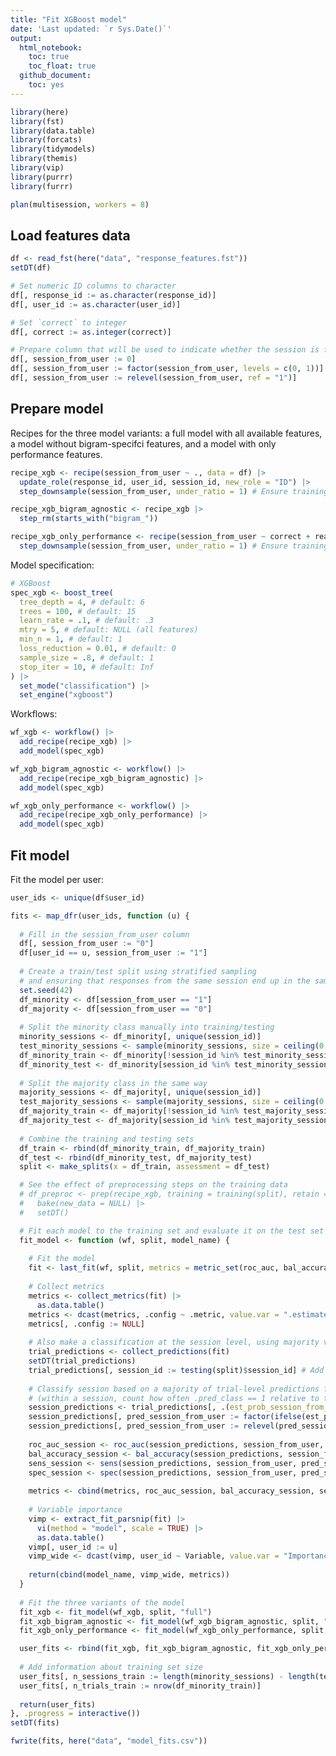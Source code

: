 ```yaml
---
title: "Fit XGBoost model"
date: 'Last updated: `r Sys.Date()`'
output:
  html_notebook:
    toc: true
    toc_float: true
  github_document:
    toc: yes
---
```


```r
library(here)
library(fst)
library(data.table)
library(forcats)
library(tidymodels)
library(themis)
library(vip)
library(purrr)
library(furrr)

plan(multisession, workers = 8)
```


## Load features data
```r
df <- read_fst(here("data", "response_features.fst"))
setDT(df)

# Set numeric ID columns to character
df[, response_id := as.character(response_id)]
df[, user_id := as.character(user_id)]

# Set `correct` to integer
df[, correct := as.integer(correct)]

# Prepare column that will be used to indicate whether the session is from the target user
df[, session_from_user := 0]
df[, session_from_user := factor(session_from_user, levels = c(0, 1))]
df[, session_from_user := relevel(session_from_user, ref = "1")]
```


## Prepare model

Recipes for the three model variants: a full model with all available features, a model without bigram-specifci features, and a model with only performance features.
```r
recipe_xgb <- recipe(session_from_user ~ ., data = df) |>
  update_role(response_id, user_id, session_id, new_role = "ID") |>
  step_downsample(session_from_user, under_ratio = 1) # Ensure training set has 1:1 ratio of same/different user

recipe_xgb_bigram_agnostic <- recipe_xgb |>
  step_rm(starts_with("bigram_"))

recipe_xgb_only_performance <- recipe(session_from_user ~ correct + reaction_time + alpha, data = df) |>
  step_downsample(session_from_user, under_ratio = 1) # Ensure training set has 1:1 ratio of same/different user
```

Model specification:
```r
# XGBoost
spec_xgb <- boost_tree(
  tree_depth = 4, # default: 6
  trees = 100, # default: 15
  learn_rate = .1, # default: .3
  mtry = 5, # default: NULL (all features)
  min_n = 1, # default: 1
  loss_reduction = 0.01, # default: 0
  sample_size = .8, # default: 1
  stop_iter = 10, # default: Inf
) |>
  set_mode("classification") |>
  set_engine("xgboost")
```

Workflows:
```r
wf_xgb <- workflow() |>
  add_recipe(recipe_xgb) |>
  add_model(spec_xgb)

wf_xgb_bigram_agnostic <- workflow() |>
  add_recipe(recipe_xgb_bigram_agnostic) |>
  add_model(spec_xgb)

wf_xgb_only_performance <- workflow() |>
  add_recipe(recipe_xgb_only_performance) |>
  add_model(spec_xgb)
```


## Fit model

Fit the model per user:
```r
user_ids <- unique(df$user_id)

fits <- map_dfr(user_ids, function (u) {
  
  # Fill in the session_from_user column
  df[, session_from_user := "0"]
  df[user_id == u, session_from_user := "1"]
  
  # Create a train/test split using stratified sampling
  # and ensuring that responses from the same session end up in the same set
  set.seed(42)
  df_minority <- df[session_from_user == "1"]
  df_majority <- df[session_from_user == "0"]
  
  # Split the minority class manually into training/testing
  minority_sessions <- df_minority[, unique(session_id)]
  test_minority_sessions <- sample(minority_sessions, size = ceiling(0.2 * length(minority_sessions)))
  df_minority_train <- df_minority[!session_id %in% test_minority_sessions]
  df_minority_test <- df_minority[session_id %in% test_minority_sessions]
  
  # Split the majority class in the same way
  majority_sessions <- df_majority[, unique(session_id)]
  test_majority_sessions <- sample(majority_sessions, size = ceiling(0.2 * length(majority_sessions)))
  df_majority_train <- df_majority[!session_id %in% test_majority_sessions]
  df_majority_test <- df_majority[session_id %in% test_majority_sessions]
  
  # Combine the training and testing sets
  df_train <- rbind(df_minority_train, df_majority_train)
  df_test <- rbind(df_minority_test, df_majority_test)
  split <- make_splits(x = df_train, assessment = df_test)

  # See the effect of preprocessing steps on the training data  
  # df_preproc <- prep(recipe_xgb, training = training(split), retain = TRUE) |>
  #   bake(new_data = NULL) |>
  #   setDT()

  # Fit each model to the training set and evaluate it on the test set
  fit_model <- function (wf, split, model_name) {
    
    # Fit the model
    fit <- last_fit(wf, split, metrics = metric_set(roc_auc, bal_accuracy, sens, spec))
    
    # Collect metrics
    metrics <- collect_metrics(fit) |>
      as.data.table()
    metrics <- dcast(metrics, .config ~ .metric, value.var = ".estimate")
    metrics[, .config := NULL]
    
    # Also make a classification at the session level, using majority voting
    trial_predictions <- collect_predictions(fit)
    setDT(trial_predictions)
    trial_predictions[, session_id := testing(split)$session_id] # Add session ID
    
    # Classify session based on a majority of trial-level predictions for that session
    # (within a session, count how often .pred_class == 1 relative to the total count of rows)
    session_predictions <- trial_predictions[, .(est_prob_session_from_user = sum(.pred_class == 1) / .N), by = .(session_id, session_from_user)]
    session_predictions[, pred_session_from_user := factor(ifelse(est_prob_session_from_user > 0.5, 1, 0), levels = c(0, 1))]
    session_predictions[, pred_session_from_user := relevel(pred_session_from_user, ref = "1")]
    
    roc_auc_session <- roc_auc(session_predictions, session_from_user, est_prob_session_from_user)$.estimate
    bal_accuracy_session <- bal_accuracy(session_predictions, session_from_user, pred_session_from_user)$.estimate
    sens_session <- sens(session_predictions, session_from_user, pred_session_from_user)$.estimate
    spec_session <- spec(session_predictions, session_from_user, pred_session_from_user)$.estimate
    
    metrics <- cbind(metrics, roc_auc_session, bal_accuracy_session, sens_session, spec_session)
    
    # Variable importance
    vimp <- extract_fit_parsnip(fit) |>
      vi(method = "model", scale = TRUE) |>
      as.data.table()
    vimp[, user_id := u]
    vimp_wide <- dcast(vimp, user_id ~ Variable, value.var = "Importance")
    
    return(cbind(model_name, vimp_wide, metrics))
  }
  
  # Fit the three variants of the model
  fit_xgb <- fit_model(wf_xgb, split, "full")
  fit_xgb_bigram_agnostic <- fit_model(wf_xgb_bigram_agnostic, split, "bigram_agnostic")
  fit_xgb_only_performance <- fit_model(wf_xgb_only_performance, split, "only_performance")

  user_fits <- rbind(fit_xgb, fit_xgb_bigram_agnostic, fit_xgb_only_performance, fill = TRUE)
  
  # Add information about training set size
  user_fits[, n_sessions_train := length(minority_sessions) - length(test_minority_sessions)]
  user_fits[, n_trials_train := nrow(df_minority_train)]
  
  return(user_fits)
}, .progress = interactive())
setDT(fits)

fwrite(fits, here("data", "model_fits.csv"))
```
